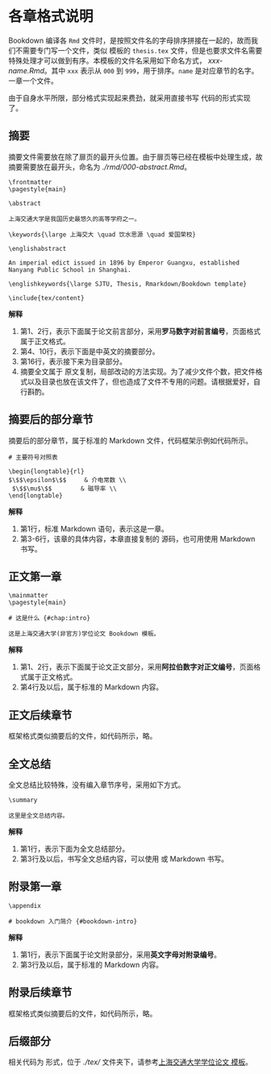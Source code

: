 # 各章格式说明 {#chap:chapters}

Bookdown 编译各 `Rmd` 文件时，是按照文件名的字母排序拼接在一起的，故而我们不需要专门写一个文件，类似 \LaTeX 模板的 `thesis.tex` 文件，但是也要求文件名需要特殊处理才可以做到有序。本模板的文件名采用如下命名方式， *xxx-name.Rmd*。其中 `xxx` 表示从 `000` 到 `999`，用于排序。`name` 是对应章节的名字。一章一个文件。

由于自身水平所限，部分格式实现起来费劲，就采用直接书写 \LaTeX 代码的形式实现了。

## 摘要

摘要文件需要放在除了扉页的最开头位置。由于扉页等已经在模板中处理生成，故摘要需要放在最开头，命名为 *./rmd/000-abstract.Rmd*。

```.block2
\frontmatter
\pagestyle{main}

\abstract

上海交通大学是我国历史最悠久的高等学府之一。

\keywords{\large 上海交大 \quad 饮水思源 \quad 爱国荣校}

\englishabstract

An imperial edict issued in 1896 by Emperor Guangxu, established Nanyang Public School in Shanghai.

\englishkeywords{\large SJTU, Thesis, Rmarkdown/Bookdown template}

\include{tex/content}
```
**解释**

1. 第1、2行，表示下面属于论文前言部分，采用**罗马数字对前言编号**，页面格式属于正文格式。
2. 第4、10行，表示下面是中英文的摘要部分。
3. 第16行，表示接下来为目录部分。
4. 摘要全文属于 \LaTeX 原文复制，局部改动的方法实现。为了减少文件个数，把文件格式以及目录也放在该文件了，但也造成了文件不专用的问题。请根据爱好，自行斟酌。

## 摘要后的部分章节

摘要后的部分章节，属于标准的 Markdown 文件，代码框架示例如代码\ref{chapters:frontword：nonhead}所示。

```.block2
# 主要符号对照表

\begin{longtable}{rl}
$\$$\epsilon$\$$     & 介电常数 \\
 $\$$\mu$\$$ 		& 磁导率 \\
\end{longtable}
```
**解释**

1. 第1行，标准 Markdown 语句，表示这是一章。
2. 第3-6行，该章的具体内容，本章直接复制的 \LaTeX 源码，也可用使用 Markdown 书写。

## 正文第一章

```.block2
\mainmatter
\pagestyle{main}

# 这是什么 {#chap:intro}

这是上海交通大学(非官方)学位论文 Bookdown 模板。
```
**解释**

1. 第1、2行，表示下面属于论文正文部分，采用**阿拉伯数字对正文编号**，页面格式属于正文格式。
2. 第4行及以后，属于标准的 Markdown 内容。

## 正文后续章节

框架格式类似摘要后的文件，如代码\ref{chapters:frontword：nonhead}所示，略。

## 全文总结

全文总结比较特殊，没有编入章节序号，采用如下方式。

```.block2
\summary

这里是全文总结内容。
```
**解释**

1. 第1行，表示下面为全文总结部分。
2. 第3行及以后，书写全文总结内容，可以使用 \LaTeX 或 Markdown 书写。

## 附录第一章

```.block2
\appendix

# bookdown 入门简介 {#bookdown-intro}
```
**解释**

1. 第1行，表示下面属于论文附录部分，采用**英文字母对附录编号**。
2. 第3行及以后，属于标准的 Markdown 内容。

## 附录后续章节

框架格式类似摘要后的文件，如代码\ref{chapters:frontword：nonhead}所示，略。

## 后缀部分

相关代码为 \LaTeX 形式，位于 *./tex/* 文件夹下，请参考[上海交通大学学位论文 \LaTeX 模板](https://github.com/sjtug/SJTUThesis)。
